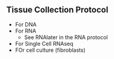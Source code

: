 ## Tissue Collection Protocol


* For DNA
* For RNA
  * See RNAlater in the RNA protocol
* For Single Cell RNAseq
* FOr cell culture (fibroblasts)
